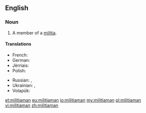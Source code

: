 ==English==

===Noun===
{{en-noun|militiamen}}

# A member of a [[militia]].

====Translations====
{{trans-top|member of a militia}}
* French: {{t+|fr|milicien|m}}
* German: {{t|de|Milizionär|m}}
* Jèrriais: {{t|roa-jer|milicien|m}}
* Polish: {{t|pl|milicjant|m}}
{{trans-mid}}
* Russian: {{t+|ru|милиционе́р|m|sc=Cyrl}}, {{t+|ru|ополче́нец|m|sc=Cyrl}}
* Ukrainian: {{t|uk|міліціоне́р|m|sc=Cyrl}}, {{t|uk|міліція́нт|m|sc=Cyrl}}
* Volapük: {{qualifier|male or female}} {{t|vo|sifanakomipan}}
{{trans-bottom}}

[[et:militiaman]]
[[eu:militiaman]]
[[io:militiaman]]
[[my:militiaman]]
[[pl:militiaman]]
[[vi:militiaman]]
[[zh:militiaman]]